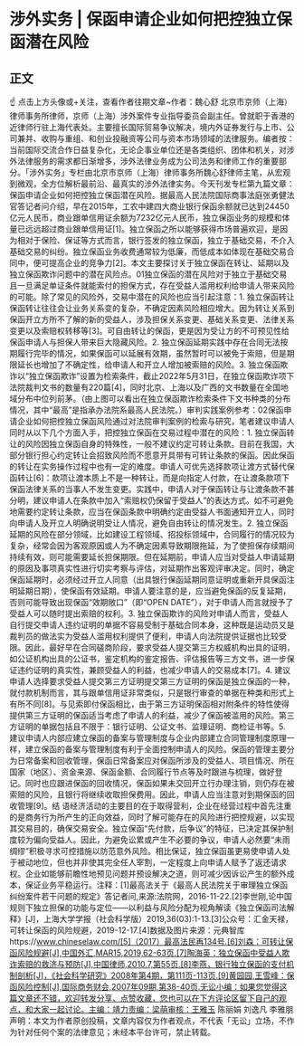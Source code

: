 # 涉外实务 | 保函申请企业如何把控独立保函潜在风险
## 正文
☝ 点击上方头像或+关注，查看作者往期文章~作者：魏心舒 北京市京师（上海）律师事务所律师，京师（上海）涉外案件专业指导委员会副主任。曾就职于香港的近律师行驻上海代表处。主要擅长国际贸易争议解决，境内外证券发行与上市、公司兼并、收购与重组、和创业投融资等公司与资本市场领域的法律服务。编者按：当前国际交流合作日益复杂化，无论企事业单位还是各类组织、团体和机关，对涉外法律服务的需求都日渐增多，涉外法律业务成为公司法务和律师工作的重要部分。「涉外实务」专栏由北京市京师（上海）律师事务所魏心舒律师主笔，从宏观到微观，全方位解析最前沿、最真实的涉外法律实务。今天刊发专栏第九篇文章：保函申请企业如何把控独立保函潜在风险。据最高人民法院国际商事法庭张勇健法官答记者问介绍，早在2015年，工农中建四大商业银行保函余额就已达到24450亿元人民币，商业跟单信用证余额为7232亿元人民币，独立保函业务的规模和体量已远远超过商业跟单信用证[1]。独立保函之所以能够获得市场普遍欢迎，是因为相对于保险、保证等方式而言，银行签发的独立保函，独立于基础交易，不介入基础交易的纠纷。独立保函业务收费通常较为低廉，而低成本如体现在基础交易合同中，便可提高企业的竞争力[2]。本文主要探讨关于独立保函在转让、延期以及独立保函欺诈问题中的潜在风险点。01独立保函的潜在风险对于独立于基础交易且一旦满足单证条件就能索付的担保方式，存在受益人滥用权利给申请人带来风险的可能。除了常见的风险外，交易中潜在的风险也应当引起注意：1. 独立保函转让保函转让往往会让业务关系变的复杂，不确定因素风险相应增大。因为转让关系到保函开立方所不了解的新的受益人，涉及担保关系变更、基础关系变更、法律关系变更以及索赔权转移等[3]。可自由转让的保函，更是因为受让方的不可预见性给保函申请人与担保人带来巨大隐藏风险。2. 独立保函延期实践中存在合同无法按期履行完毕的情况，如果保函可以延展有效期，虽然暂时可以被免于索赔，但是期限延长也增加了不确定性，给申请人和开立人增加被索赔的风险。3. 独立保函欺诈以“独立保函欺诈”设置为检索条件，截止2022年5月31日，在独立保函欺诈项下法院裁判文书的数量有220篇[4]，同时北京、上海以及广西的文书数量在全国地域分布中位列前茅。（由上图可以看出在独立保函欺诈检索条件下文书种类的分布情况，其中“最高”是指承办法院系最高人民法院。）审判实践案例参考：02保函申请企业如何把控独立保函风险通过对法院审判案例的检索与研究，笔者建议申请人同时从以下几个方面入手，把控独立保函在交易过程中潜在的风险：1. 独立保函转让的风险因独立保函自身的特殊性，一般不建议约定可转让条款。目前在我国，大部分银行担心约定转让会招致风险而不愿意开具带有可转让条款的保函。因此保函的转让在实务操作过程中也有一定的难度。申请人可优先选择款项让渡方式替代保函转让[6]：款项让渡本质上不是一种转让，而是向指定人付款，在让渡条款项下保函法律关系的当事人不发生变更。实践中，申请人对于保函转让与让渡条款不甚分明，建议申请人在条款中加入“索赔权仍保留于受益人”的表达方式。如不可避免地需要约定转让条款，应当在保函条款中明确约定由受益人书面通知开立人，同时向申请人及开立人明确说明受让人情况，避免自由转让的情况发生。2. 独立保函延期的风险在部分领域，比如建设工程领域、招投标领域中，合同履行的情况较为复杂，经常会因为客观原因或人为不确定因素导致期限拖延，为了使担保存续期间持续有效，则可能需要延长担保期限。但在延期前，申请人应当对受益人申请延期的原因及事项真实性进行切实考察与评估，对延期作出客观评审决定。同时，确定保函延期时，必须经过开立人同意（出具银行保函延期同意证明或重新开具保函注明延期日期），使保函有效延期。申请人要注意的是，应当避免保函的反复延期，否则可能导致出现保函“效期敞口”（即“OPEN DATE”），对于申请人而言就授予了受益人可以随时提出索赔的权利。3. 独立保函欺诈的风险对申请人而言，受益人自行提交申请人违约证明的单据不容易受制于基础合同本身，这种既是运动员又是裁判员的做法实为受益人滥用权利提供了便利，申请人向法院提供证据也比较受限。因此，最好早在合同磋商阶段，要求受益人提交第三方权威机构出具的证明，如公证机构出具的公证书，鉴定机构的鉴定报告、评估报告等三方文书，进一步保证违约证明的真实性，兼顾受益人的利益，也减少申请人的交易成本[7]。4. 建议申请人选择要求受益人提交第三方证明提交第三方证明的保函是独立保函的一种，就付款机制而言，其与跟单信用证非常类似，只是银行审查的单据在种类和形式上有所不同[8]。与见索即付保函相比，由于第三方证明保函相对附条件的特性使得提供第三方证明的保函适当考虑了申请人的利益，减少了保函被滥用的风险。第三方证明的单据包括且不限于：银行证明、公证文书、监理证明、商检证书等。5. 建议申请人内部应建立保函的备案与管理制度与企业内部建立合同管理制度原理一样，建立保函的备案与管理制度有利于全面控制申请人的风险。保函的管理主要分为日常备案和回收管理，保函日常备案应对保函所涉及的受益人、项目情况、所在国家（地区）、资金来源、保函金额、合同履行节点等及时跟进与梳理，做好登记。同时也应跟进保函的回收情况，保函如果未交回开立行办理注销，则仍存在被索赔的风险，且银行将继续收取担保费用。因此，申请人应当注意对到期保函的回收管理[9]。结 语经济活动的主要目的在于取得营利，企业在经营过程中首先注重的是商务行为所产生的正向效益，同时了解可能存在的风险进行把控规避，以实现其交易目的，确保交易安全。独立保函“先付款，后争议”的特征，已决定其保护制度较为偏向受益人。因此，为避免讼累或产生不必要的争议，申请人必然要“未雨绸缪”积极寻求可控措施以防范意外风险。相比保证，独立保函虽更易使申请人处于被动地位，但也并非使其完全任人宰割，一定程度上向申请人赋予了返还请求权。企业如能够前瞻性地预见问题并预设解决之道，则可减少因诉讼产生的额外成本，保证业务平稳运行。注释：[1]最高法关于《最高人民法院关于审理独立保函纠纷案件若干问题的规定》答记者问,来源:法院网，2016-11-22.[2]李世刚,论中国规则下独立担保的功能与定位——以利益与风险分配为视角解读《独立保函司法解释》[J]，上海大学学报（社会科学版）2019,36(03):1-13.[3]公众号：汇金天禄，可转让保函的风险规避，2019-12-17.[4]数据及图片来源：元典智库https://www.chineselaw.com/[5]（2017）最高法民再134号.[6]刘森：可转让保函风险规避[J],中国外汇,MAR15,2019,62-63页.[7]陶海英：独立保函中受益人欺诈索赔的救济与预防[J],中国律师,2010.7,第55页.[8]李燕，银行独立保函的支付机制剖析[J]，《社会科学研究》2008年第4期，第111页-113页.[9]黄园园,王雪峰：保函风险控制[J],国际商务财会,2007年09期,第38-40页.无讼小编：如果您觉得这篇文章还不错，欢迎转发分享、点赞收藏，您也可以在下方评论区留下自己的观点，和大家一起讨论。主编：靖力责编：梁萌审核：王雅玉 陈丽娟 刘逸凡 李雅朋声明：本文为作者原创投稿，文章内容仅为作者观点，不代表「无讼」立场，不作为针对任何个案的法律意见；未经本平台许可，禁止转载。